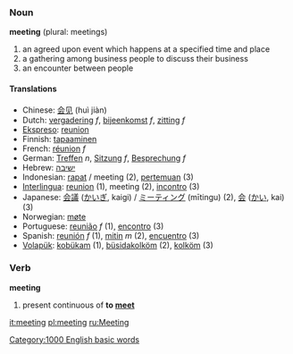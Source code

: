 ===Noun===
'''meeting''' (plural: meetings)

# an agreed upon event which happens at a specified time and place
# a gathering among business people to discuss their business
# an encounter between people

==== Translations ====
*Chinese: [[会见]] (huì jiàn)
*Dutch: [[vergadering]] ''f'', [[bijeenkomst]] ''f'', [[zitting]] ''f''
*[[Ekspreso]]: [[reunion]]
*Finnish: [[tapaaminen]]
*French: [[réunion]] ''f''
*German: [[Treffen]] ''n'', [[Sitzung]] ''f'', [[Besprechung]] ''f''
*Hebrew: [[ישיבה]]
*Indonesian: [[rapat]] / meeting (2), [[temu|pertemuan]] (3)
*[[Interlingua]]: [[reunion]] (1), meeting (2), [[incontro]] (3)
*Japanese: [[会議]] ([[かいぎ]], kaigi) / [[ミーティング]] (mītingu) (2), [[会]] ([[かい]], kai) (3)
*Norwegian: [[møte]]
*Portuguese: [[reunião]] ''f'' (1), [[encontro]] (3)
*Spanish: [[reunión]] ''f'' (1), [[mitin]] ''m'' (2), [[encuentro]] (3)
*[[Volapük]]: [[kobükam]] (1), [[büsidakolköm]] (2), [[kolköm]] (3)

===Verb===
'''meeting'''

#present continuous of '''to [[meet]]'''

[[Category:1000 English basic words]]

[[it:meeting]]
[[pl:meeting]]
[[ru:Meeting]]